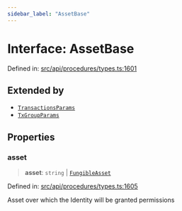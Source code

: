 ```yaml
---
sidebar_label: "AssetBase"
---
```


# Interface: AssetBase

Defined in: [src/api/procedures/types.ts:1601](https://github.com/PolymeshAssociation/polymesh-sdk/blob/bee6a2fe7a8ce5db42a6982e793782182cde2153/src/api/procedures/types.ts#L1601)

## Extended by

- [`TransactionsParams`](TransactionsParams.mdx)
- [`TxGroupParams`](TxGroupParams.mdx)

## Properties

### asset

> **asset**: `string` \| [`FungibleAsset`](../../../entities/Asset/Fungible/classes/FungibleAsset.mdx)

Defined in: [src/api/procedures/types.ts:1605](https://github.com/PolymeshAssociation/polymesh-sdk/blob/bee6a2fe7a8ce5db42a6982e793782182cde2153/src/api/procedures/types.ts#L1605)

Asset over which the Identity will be granted permissions
